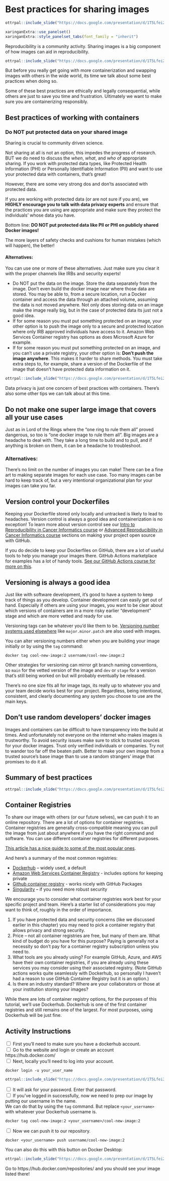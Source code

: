 
# Best practices for sharing images

```r
ottrpal::include_slide("https://docs.google.com/presentation/d/1T5Lfei2UVou9b0qaUCrWXmkcIwAao-UcN4pHMPEE4CY/edit#slide=id.g2effc5b673e_0_852") 
```

```r
xaringanExtra::use_panelset()
xaringanExtra::style_panelset_tabs(font_family = "inherit")
```

Reproducibility is a community activity. Sharing images is a big component of how images can aid in reproducibility. 

```r
ottrpal::include_slide("https://docs.google.com/presentation/d/1T5Lfei2UVou9b0qaUCrWXmkcIwAao-UcN4pHMPEE4CY/edit#slide=id.g2effc5b673e_0_492") 
```

But before you really get going with more containerization and swapping images with others in the wide world, its time we talk about some best practices when doing so. 

Some of these best practices are ethically and legally consequential, while others are just to save you time and frustration. Ultimately we want to make sure you are containerizing responsibly. 

## Best practices of working with containers

### Do NOT put protected data on your shared image

Sharing is crucial to community driven science. 

Not sharing at all is not an option, this impedes the progress of research. BUT we do need to discuss the *when*, *what*, and *who* of appropriate sharing. If you work with protected data types, like Protected Health Information (PHI) or Personally Identifiable Information (PII) and want to use your protected data with containers, that's great! 

However, there are some very strong dos and don'ts associated with protected data. 

If you are working with protected data (or are not sure if you are), we **HIGHLY encourage you to talk with data privacy experts** and ensure that the practices you are using are appropriate and make sure they protect the individuals' whose data you have. 

Bottom line: **DO NOT put protected data like PII or PHI on publicly shared Docker images!**

The more layers of safety checks and cushions for human mistakes (which will happen), the better! 

#### Alternatives: 

You can use one or more of these alternatives. Just make sure you clear it with the proper channels like IRBs and security experts! 

- Do NOT put the data on the image. Store the data separately from the image. Don't even build the docker image near where those data are stored. You may be able to, from a secure location, run a Docker container and access the data through an attached volume, assuming the data is not moved anywhere. Not only does storing data on an image make the image really big, but in the case of protected data its just not a good idea. 
- If for some reason you must put something protected on an image, your other option is to push the image only to a secure and protected location where only IRB approved individuals have access to it. Amazon Web Services Container registry has options as does Microsoft Azure for example. 
- If for some reason you must put something protected on an image, and you can't use a private registry, your other option is: **Don’t push the image anywhere**. This makes it harder to share methods. You must take extra steps to, for example, share a version of the Dockerfile of the image that doesn't have protected data information on it.  

```r
ottrpal::include_slide("https://docs.google.com/presentation/d/1T5Lfei2UVou9b0qaUCrWXmkcIwAao-UcN4pHMPEE4CY/edit#slide=id.g30a4ed49e59_0_1276") 
```

Data privacy is just one concern of best practices with containers. There's also some other tips we can talk about at this time. 


## Do not make one super large image that covers all your use cases

Just as in Lord of the Rings where the "one ring to rule them all" proved dangerous, so too is "one docker image to rule them all". Big images are a headache to deal with. They take a long time to build and to pull, and if anything is broken on them, it can be a headache to troubleshoot.

### Alternatives: 

There's no limit on the number of images you can make! There can be a fine art to making separate images for each use case. Too many images can be hard to keep track of, but a very intentional organizational plan for your images can take you far. 

## Version control your Dockerfiles 

Keeping your Dockerfile stored only locally and untracked is likely to lead to headaches. Version control is always a good idea and containerization is no exception! To learn more about version control see our [Intro to Reproducibility in Cancer Informatics course](https://jhudatascience.org/Reproducibility_in_Cancer_Informatics/introduction.html) or [Advanced Reproducibility in Cancer Informatics course](https://jhudatascience.org/Adv_Reproducibility_in_Cancer_Informatics/introduction.html) sections on making your project open source with GitHub. 

If you do decide to keep your Dockerfiles on GitHub, there are a lot of useful tools to help you manage your images there. GitHub Actions marketplace for examples has a lot of handy tools. [See our GitHub Actions course for more on this](https://hutchdatascience.org/GitHub_Automation_for_Scientists/).
     
## Versioning is always a good idea 

Just like with software development, it's good to have a system to keep track of things as you develop. Container development can easily get out of hand. Especially if others are using your images, you want to be clear about which versions of containers are in a more risky earlier "development" stage and which are more vetted and ready for use. 

Versioning tags can be whatever you'd like them to be. [Versioning number systems used elsewhere](https://en.wikipedia.org/wiki/Software_versioning#Schemes) like `major.minor.patch` are also used with images. 

You can alter versioning numbers either when you are building your image initially or by using the `tag` command: 

```
docker tag cool-new-image:2 username/cool-new-image:2
```
 
Other strategies for versioning can mirror git branch naming conventions, so `main` for the vetted version of the image and `dev` or `stage` for a version that's still being worked on but will probably eventually be released.  

There's no one size fits all for image tags, its really up to whatever you and your team decide works best for your project. Regardless, being intentional, consistent, and clearly documenting any system you choose to use are the main keys. 

## Don't use random developers’ docker images

Images and containers can be difficult to have transparency into the build at times. And unfortunately not everyone on the internet who makes images is trustworthy. To avoid security issues make sure to stick to trusted sources for your docker images. Trust only verified individuals or companies. Try not to wander too far off the beaten path. Better to make your own image from a trusted source's base image than to use a random strangers' image that promises to do it all. 

## Summary of best practices

```r
ottrpal::include_slide("https://docs.google.com/presentation/d/1T5Lfei2UVou9b0qaUCrWXmkcIwAao-UcN4pHMPEE4CY/edit#slide=id.g30a4ed49e59_0_1282") 
```

## Container Registries 

To share our image with others (or our future selves), we can push it to an online repository. There are a lot of options for container registries. Container registries are generally cross-compatible meaning you can pull the image from just about anywhere if you have the right command and software. You can use different container registries for different purposes. 

[This article has a nice guide to some of the most popular ones](https://octopus.com/blog/top-8-container-registries). 

And here's a summary of the most common registries: 

- [Dockerhub](https://hub.docker.com/) – widely used, a default
- [Amazon Web Services Container Registry](https://aws.amazon.com/containers/) - includes options for keeping private  
- [Github container registry](https://aws.amazon.com/containers/) - works nicely with GitHub Packages
- [Singularity](https://docs.sylabs.io/guides/3.5/user-guide/introduction.html) – if you need more robust security

We encourage you to consider what container registries work best for your specific project and team. Here's a starter list of considerations you may want to think of, roughly in the order of importance. 

1. If you have protected data and security concerns (like we discussed earlier in this chapter) you may need to pick a container registry that allows privacy and strong security.
2. Price -- not all container registries are free, but many of them are. What kind of budget do you have for this purpose? Paying is generally not a necessity so don't pay for a container registry subscription unless you need to. 
3. What tools are you already using? For example GitHub, Azure, and AWS have their own container registries, if you are already using these services you may consider using their associated registry. (Note GitHub actions works quite seamlessly with Dockerhub, so personally I haven't had a reason to use GitHub Container Registry but it is an option.) 
4. Is there an industry standard? Where are your collaborators or those at your institution storing your images? 

While there are lots of container registry options, for the purposes of this tutorial, we'll use Dockerhub. Dockerhub is one of the first container registries and still remains one of the largest. For most purposes, using Dockerhub will be just fine. 


## Activity Instructions 

<input type="checkbox"> First you'll need to make sure you have a dockerhub account.  
<input type="checkbox"> Go to the website and login or create an account https://hub.docker.com/  
<input type="checkbox"> Next, locally you'll need to log into your account.  

```
docker login -u your_user_name
```


```r
ottrpal::include_slide("https://docs.google.com/presentation/d/1T5Lfei2UVou9b0qaUCrWXmkcIwAao-UcN4pHMPEE4CY/edit#slide=id.g2effc5b673e_0_523") 
```

<input type="checkbox"> It will ask for your password. Enter that password.  
<input type="checkbox"> If you've logged in successfully, now we need to prep our image by putting our username in the name.  
We can do that by using the `tag` command. But replace `<your_username>` with whatever your Dockerhub username is.   

```
docker tag cool-new-image:2 <your_username>/cool-new-image:2
```

<input type="checkbox"> Now we can push it to our repository.  
```
docker <your_username> push username/cool-new-image:2
```

You can also do this with this button on Docker Desktop: 

```r
ottrpal::include_slide("https://docs.google.com/presentation/d/1T5Lfei2UVou9b0qaUCrWXmkcIwAao-UcN4pHMPEE4CY/edit#slide=id.g2effc5b673e_0_539") 
```

Go to https://hub.docker.com/repositories/ and you should see your image listed there!

